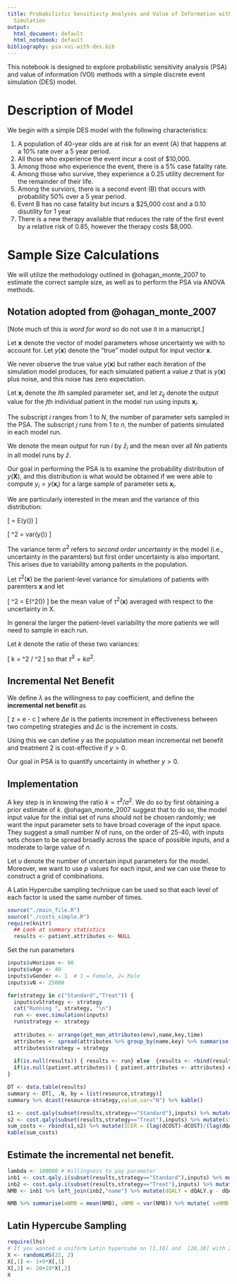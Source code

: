 ```yaml
---
title: Probabilistic Sensitivity Analyses and Value of Information with Discrete Event
  Simulation
output:
  html_document: default
  html_notebook: default
bibliography: psa-voi-with-des.bib
---
```


This notebook is designed to explore probabilistic sensitivity analysis (PSA) and value of information (VOI) methods with a simple discrete event simulation (DES) model.  

# Description of Model

We begin with a simple DES model with the following characteristics:

1. A population of 40-year olds are at risk for an event (A) that happens at a 10% rate over a 5 year period.
2. All those who experience the event incur a cost of $10,000.
3. Among those who experience the event, there is a 5% case fatality rate.  
4. Among those who survive, they experience a 0.25 utility decrement for the remainder of their life. 
5. Among the surviors, there is a second event (B) that occurs with probability 50% over a 5 year period.
6. Event B has no case fatality but incurs a $25,000 cost and a 0.10 disutility for 1 year 
7. There is a new therapy available that reduces the rate of the first event by a relative risk of 0.85, however the therapy costs $8,000.

# Sample Size Calculations

We will utilize the methodology outlined in @ohagan_monte_2007 to estimate the correct sample size, as well as to perform the PSA via ANOVA methods.

## Notation adopted from @ohagan_monte_2007

[Note much of this is *word for word* so do not use it in a manucript.]

Let $\textbf{x}$ denote the vector of model parameters whose uncertainty we with to account for.  Let $y(\textbf{x})$ denote the "true" model output for input vector $\textbf{x}$.  

We never observe the true value $y(\textbf{x})$ but rather each iteration of the simulation model produces, for each simulated patient a value $z$ that is $y(\textbf{x})$ plus noise, and this noise has zero expectation. 

Let $\textbf{x}_i$ denote the $i$th sampled parameter set, and let $z_{ij}$ denote the output value for the $j$th individual patient in the model run using inputs $\textbf{x}_i$.

The subscript $i$ ranges from 1 to $N$, the number of parameter sets sampled in the PSA.  The subscript $j$ runs from 1 to $n$, the number of patients simulated in each model run.

We denote the mean output for run $i$ by $\bar z_i$ and the mean over all $Nn$ patients in all model runs by $\bar z$. 

Our goal in performing the PSA is to examine the probability distribution of $y(\textbf{X})$, and this distribution is what would be obtained if we were able to compute $y_i = y(\textbf{x}_i)$ for a large sample of parameter sets $\textbf{x}_i$. 

We are particularly interested in the mean and the variance of this distribution:

\[
\mu = E(y(\textbf{X}))
\]

\[
\sigma^2 = var(y(\textbf{X}))
\]

The variance term $\sigma^2$ refers to *second order uncertainty* in the model (i.e., uncertainty in the paramters) but first order uncertainty is also important. This arises due to variability among paitents in the population.  

Let $\tau^2(\textbf{x})$ be the parient-level variance for simulations of patients with paremters $\textbf{x}$ and let 

\[
\bar \tau^2 = E(\tau^2(\textbf{X}))
\]
be the mean value of $\tau^2(\textbf{x})$ averaged with respect to the uncertainty in X.  

In general the larger the patient-level variability the more patients we will need to sample in each run.  

Let $k$ denote the ratio of these two variances:

\[
k = \bar \tau^2 / \sigma^2
\]
so that $\bar \tau^2 = k \sigma^2$.


## Incremental Net Benefit

We define $\lambda$ as the willingness to pay coefficient, and define the **incremental net benefit** as

\[
z = \lambda \times \Delta e - \Delta c
\]
where $\Delta e$ is the patients increment in effectiveness between two competing strategies and $\Delta c$ is the increment in costs.  

Using this we can define $y$ as the population mean incremental net benefit and treatment 2 is cost-effective if $y>0$.  

Our goal in PSA is to quantify uncertainty in whether $y>0$.  




## Implementation
A key step is in knowing the ratio $k = \bar \tau^2 / \sigma^2$.  We do so by first obtaining a prior estimate of $k$. @ohagan_monte_2007 suggest that to do so, the model input value for the initial set of runs should not be chosen randomly; we want the input parameter sets to have broad coverage of the input space.  They suggest a small number $N$ of runs, on the order of 25-40, with inputs sets chosen to be spread broadly across the space of possible inputs, and a moderate to large value of $n$.  

Let $u$ denote the number of uncertain input parameters for the model.  Moreover, we want to use $p$ values for each input, and we can use these to construct a grid of combinations. 

A Latin Hypercube sampling technique can be used so that each level of each factor is used the same number of times.  



```r
source("./main_file.R")
source("./costs_simple.R")
require(knitr)
  ## Look at summary statistics
  results <- patient.attributes <- NULL
```

Set the run parameters

```r

inputs$vHorizon <- 90
inputs$vAge <- 40
inputs$vGender <- 1  # 1 = Female, 2= Male
inputs$vN <- 25000

for(strategy in c("Standard","Treat")) {
  inputs$vStrategy <- strategy
  cat("Running ", strategy, "\n")
  run <- exec.simulation(inputs)
  run$strategy <- strategy
  
  attributes <- arrange(get_mon_attributes(env),name,key,time) 
  attributes <- spread(attributes %>% group_by(name,key) %>% summarise(first = first(value)),key,first) %>% data.table()
  attributes$strategy = strategy 
  
  if(is.null(results)) { results <- run} else  {results <- rbind(results, run)}
  if(is.null(patient.attributes)) { patient.attributes <- attributes} else { patient.attributes <- rbind(patient.attributes,attributes) }
}

DT <- data.table(results)
summary <- DT[, .N, by = list(resource,strategy)]
summary %>% dcast(resource~strategy,value.var="N") %>% kable()

```

```r
s1 <- cost.qaly(subset(results,strategy=="Standard"),inputs) %>% mutate(strategy="Standard")
s2 <- cost.qaly(subset(results,strategy=="Treat"),inputs) %>% mutate(strategy="Treat")
sum_costs <- rbind(s1,s2) %>% mutate(ICER = (lag(dCOST)-dCOST)/(lag(dQALY)-dQALY)) 
kable(sum_costs)
```


## Estimate the incremental net benefit. 

```r
lambda <- 100000 # Willingness to pay parameter
inb1 <- cost.qaly.i(subset(results,strategy=="Standard"),inputs) %>% mutate(strategy="Standard")
inb2 <- cost.qaly.i(subset(results,strategy=="Treat"),inputs) %>% mutate(strategy="Treat")
NMB <- inb1 %>% left_join(inb2,"name") %>% mutate(dQALY = dQALY.y - dQALY.x, dCOST = dCOST.y - dCOST.x, NMB = lambda * dQALY - dCOST ) 

NMB %>% summarise(mNMB = mean(NMB), vNMB = var(NMB)) %>% mutate( seNMB = sqrt(vNMB/inputs$vN)) %>% kable()

```


## Latin Hypercube Sampling

```r
require(lhs)
# If you wanted a uniform Latin hypercube on [1,10] and  [20,30] with 22 samplesQ
X <- randomLHS(22, 2)
X[,1] <- 1+9*X[,1]
X[,2] <- 20+10*X[,2]
X


```

